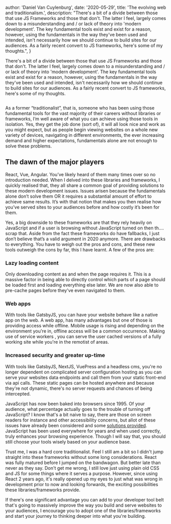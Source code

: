 
  author: 'Daniel Van Cuylenburg',
  date: '2020-05-29',
  title: 'The evolving web and traditionalism.',
  description:
    "There's a bit of a divide between those that use JS Frameworks and those that don't. The latter I feel, largely comes down to a misunderstanding and / or lack of theory into 'modern development'. The key fundamental tools exist and exist for a reason, however, using the fundamentals in the way they've been used and intended, isn't necessarily how we should continue to build sites for our audiences. As a fairly recent convert to JS frameworks, here's some of my thoughts.",
}


There's a bit of a divide between those that use JS Frameworks and those that don't. The latter I feel, largely comes down to a misunderstanding and / or lack of theory into 'modern development'. The key fundamental tools exist and exist for a reason, however, using the fundamentals in the way they've been used and intended, isn't necessarily how we should continue to build sites for our audiences. As a fairly recent convert to JS frameworks, here's some of my thoughts.

<Image src={one} alt="" />

As a former “traditionalist”, that is, someone who has been using those fundamental tools for the vast majority of their careers without libraries or frameworks, I’m well aware of what you can achieve using those tools in isolation. Yes, they get the job done (sort of), it will all look nice and work as you might expect, but as people begin viewing websites on a whole new variety of devices, navigating in different environments, the ever increasing demand and higher expectations, fundamentals alone are not enough to solve these problems.

## The dawn of the major players

React, Vue, Angular. You’ve likely heard of them many times over so no introduction needed. When I delved into these libraries and frameworks, I quickly realised that, they all share a common goal of providing solutions to these modern development issues. Issues arisen because the fundamentals alone don’t solve them OR it requires a substantial amount of effort to achieve same results. It’s with that notion that makes you then realise how you’ve served sites to your audiences before and how costly it’s been for them.

Yes, a big downside to these frameworks are that they rely heavily on JavaScript and if a user is browsing without JavaScript turned on then th.... scrap that. Aside from the fact these frameworks do have fallbacks, I just don’t believe that’s a valid argument in 2020 anymore. There are drawbacks to everything. You have to weigh out the pros and cons, and these new tools outweigh the cons by far, this I have learnt. A few of the pros are:

### Lazy loading content

Only downloading content as and when the page requires it. This is a massive factor in being able to directly control which parts of a page should be loaded first and loading everything else later. We are now also able to pre-cache pages before they've even navigated to them.

### Web apps

With tools like GatsbyJS, you can have your website behave like a native app on the web. A web app, has many advantages but one of those is providing access while offline. Mobile usage is rising and depending on the environment you're in, offline access will be a common occurrence. Making use of service workers , you can serve the user cached versions of a fully working site while you're in the remotist of areas.

### Increased security and greater up-time

With tools like GatsbyJS, NextJS, VuePress and a headless cms, you're no longer dependent on complicated server configuration hosting as you can serve your websites data endpoints and call them from your static front-end via api calls. These static pages can be hosted anywhere and because they're not dynamic, there's no server requests and chances of being intercepted.

JavaScript has now been baked into browsers since 1995. Of your audience, what percentage actually goes to the trouble of turning off JavaScript? I know that's a bit naive to say, there are those on screen readers for instance and other accessibility concerns, but allot of these issues have already been considered and some [solutions provided](https://frontendmasters.com/courses/javascript-accessibility/). JavaScript has been used everywhere for years and when used correctly, truly enhances your browsing experience. Though I will say that, you should still choose your tools wisely based on your audience base.

Trust me, I was a hard core traditionalist. Feel I still am a bit so I didn't jump straight into these frameworks without some long considerations. React was fully matured before I jumped on the bandwagon. But better late than never as they say. Don't get me wrong, I still love just using plain old CSS and JS for some things where it serves a purpose. However, since using React 2 years ago, it's really opened up my eyes to just what was wrong in development prior to now and looking forwards, the exciting possibilities these libraries/frameworks provide.

If there's one significant advantage you can add to your developer tool belt that's going to massively improve the way you build and serve websites to your audiences, I encourage you to adopt one of the libraries/frameworks and start your journey to thinking deeper into what you're building.

